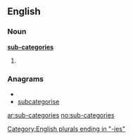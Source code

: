 ==English==
===Noun===
'''[[sub-]][[categories]]'''
# {{alternative plural of|[[sub-category]]|[[subcategories]]}}

===Anagrams===
* {{alphagram|abceegiorsstu}}
* [[subcategorise#English|subcategorise]]

[[Category:English plurals ending in "-ies"]]

[[ar:sub-categories]]
[[no:sub-categories]]